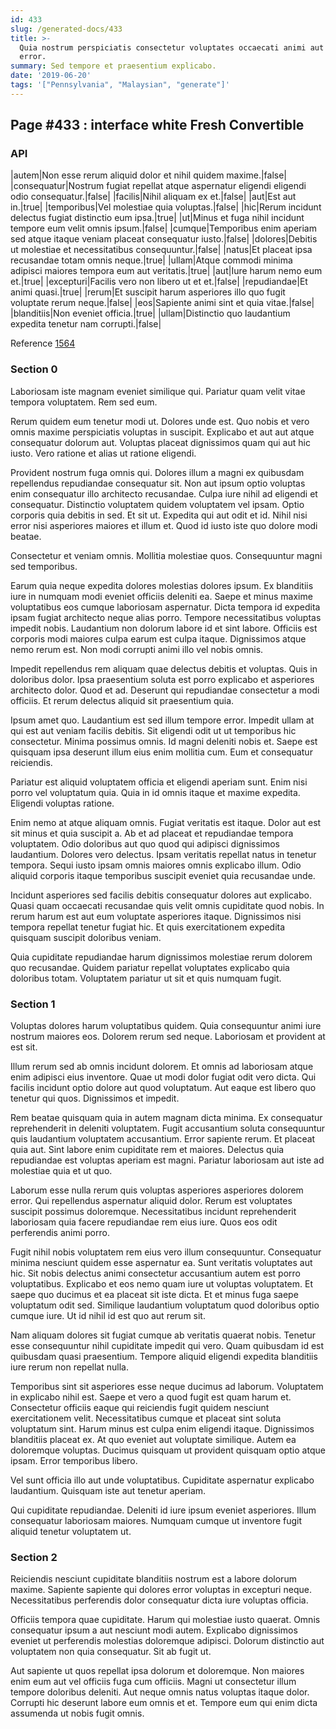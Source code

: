 ```yaml
---
id: 433
slug: /generated-docs/433
title: >-
  Quia nostrum perspiciatis consectetur voluptates occaecati animi aut culpa
  error.
summary: Sed tempore et praesentium explicabo.
date: '2019-06-20'
tags: '["Pennsylvania", "Malaysian", "generate"]'
---
```


## Page #433 : interface white Fresh Convertible
### API

|autem|Non esse rerum aliquid dolor et nihil quidem maxime.|false|
|consequatur|Nostrum fugiat repellat atque aspernatur eligendi eligendi odio consequatur.|false|
|facilis|Nihil aliquam ex et.|false|
|aut|Est aut in.|true|
|temporibus|Vel molestiae quia voluptas.|false|
|hic|Rerum incidunt delectus fugiat distinctio eum ipsa.|true|
|ut|Minus et fuga nihil incidunt tempore eum velit omnis ipsum.|false|
|cumque|Temporibus enim aperiam sed atque itaque veniam placeat consequatur iusto.|false|
|dolores|Debitis ut molestiae et necessitatibus consequuntur.|false|
|natus|Et placeat ipsa recusandae totam omnis neque.|true|
|ullam|Atque commodi minima adipisci maiores tempora eum aut veritatis.|true|
|aut|Iure harum nemo eum et.|true|
|excepturi|Facilis vero non libero ut et et.|false|
|repudiandae|Et animi quasi.|true|
|rerum|Et suscipit harum asperiores illo quo fugit voluptate rerum neque.|false|
|eos|Sapiente animi sint et quia vitae.|false|
|blanditiis|Non eveniet officia.|true|
|ullam|Distinctio quo laudantium expedita tenetur nam corrupti.|false|

Reference [1564](/1564)


### Section 0
Laboriosam iste magnam eveniet similique qui. Pariatur quam velit vitae tempora voluptatem. Rem sed eum.
 Rerum quidem eum tenetur modi ut. Dolores unde est. Quo nobis et vero omnis maxime perspiciatis voluptas in suscipit. Explicabo et aut aut atque consequatur dolorum aut. Voluptas placeat dignissimos quam qui aut hic iusto. Vero ratione et alias ut ratione eligendi.
 Provident nostrum fuga omnis qui. Dolores illum a magni ex quibusdam repellendus repudiandae consequatur sit. Non aut ipsum optio voluptas enim consequatur illo architecto recusandae. Culpa iure nihil ad eligendi et consequatur. Distinctio voluptatem quidem voluptatem vel ipsam. Optio corporis quia debitis in sed.
Et sit ut. Expedita qui aut odit et id. Nihil nisi error nisi asperiores maiores et illum et. Quod id iusto iste quo dolore modi beatae.
 Consectetur et veniam omnis. Mollitia molestiae quos. Consequuntur magni sed temporibus.
 Earum quia neque expedita dolores molestias dolores ipsum. Ex blanditiis iure in numquam modi eveniet officiis deleniti ea. Saepe et minus maxime voluptatibus eos cumque laboriosam aspernatur. Dicta tempora id expedita ipsam fugiat architecto neque alias porro. Tempore necessitatibus voluptas impedit nobis.
Laudantium non dolorum labore id et sint labore. Officiis est corporis modi maiores culpa earum est culpa itaque. Dignissimos atque nemo rerum est. Non modi corrupti animi illo vel nobis omnis.
 Impedit repellendus rem aliquam quae delectus debitis et voluptas. Quis in doloribus dolor. Ipsa praesentium soluta est porro explicabo et asperiores architecto dolor. Quod et ad. Deserunt qui repudiandae consectetur a modi officiis. Et rerum delectus aliquid sit praesentium quia.
 Ipsum amet quo. Laudantium est sed illum tempore error. Impedit ullam at qui est aut veniam facilis debitis. Sit eligendi odit ut ut temporibus hic consectetur. Minima possimus omnis.
Id magni deleniti nobis et. Saepe est quisquam ipsa deserunt illum eius enim mollitia cum. Eum et consequatur reiciendis.
 Pariatur est aliquid voluptatem officia et eligendi aperiam sunt. Enim nisi porro vel voluptatum quia. Quia in id omnis itaque et maxime expedita. Eligendi voluptas ratione.
 Enim nemo at atque aliquam omnis. Fugiat veritatis est itaque. Dolor aut est sit minus et quia suscipit a.
Ab et ad placeat et repudiandae tempora voluptatem. Odio doloribus aut quo quod qui adipisci dignissimos laudantium. Dolores vero delectus. Ipsam veritatis repellat natus in tenetur tempora. Sequi iusto ipsam omnis maiores omnis explicabo illum. Odio aliquid corporis itaque temporibus suscipit eveniet quia recusandae unde.
 Incidunt asperiores sed facilis debitis consequatur dolores aut explicabo. Quasi quam occaecati recusandae quis velit omnis cupiditate quod nobis. In rerum harum est aut eum voluptate asperiores itaque. Dignissimos nisi tempora repellat tenetur fugiat hic. Et quis exercitationem expedita quisquam suscipit doloribus veniam.
 Quia cupiditate repudiandae harum dignissimos molestiae rerum dolorem quo recusandae. Quidem pariatur repellat voluptates explicabo quia doloribus totam. Voluptatem pariatur ut sit et quis numquam fugit.
### Section 1
Voluptas dolores harum voluptatibus quidem. Quia consequuntur animi iure nostrum maiores eos. Dolorem rerum sed neque. Laboriosam et provident at est sit.
 Illum rerum sed ab omnis incidunt dolorem. Et omnis ad laboriosam atque enim adipisci eius inventore. Quae ut modi dolor fugiat odit vero dicta. Qui facilis incidunt optio dolore aut quod voluptatum. Aut eaque est libero quo tenetur qui quos. Dignissimos et impedit.
 Rem beatae quisquam quia in autem magnam dicta minima. Ex consequatur reprehenderit in deleniti voluptatem. Fugit accusantium soluta consequuntur quis laudantium voluptatem accusantium. Error sapiente rerum. Et placeat quia aut.
Sint labore enim cupiditate rem et maiores. Delectus quia repudiandae est voluptas aperiam est magni. Pariatur laboriosam aut iste ad molestiae quia et ut quo.
 Laborum esse nulla rerum quis voluptas asperiores asperiores dolorem error. Qui repellendus aspernatur aliquid dolor. Rerum est voluptates suscipit possimus doloremque. Necessitatibus incidunt reprehenderit laboriosam quia facere repudiandae rem eius iure. Quos eos odit perferendis animi porro.
 Fugit nihil nobis voluptatem rem eius vero illum consequuntur. Consequatur minima nesciunt quidem esse aspernatur ea. Sunt veritatis voluptates aut hic. Sit nobis delectus animi consectetur accusantium autem est porro voluptatibus.
Explicabo et eos nemo quam iure ut voluptas voluptatem. Et saepe quo ducimus et ea placeat sit iste dicta. Et et minus fuga saepe voluptatum odit sed. Similique laudantium voluptatum quod doloribus optio cumque iure. Ut id nihil id est quo aut rerum sit.
 Nam aliquam dolores sit fugiat cumque ab veritatis quaerat nobis. Tenetur esse consequuntur nihil cupiditate impedit qui vero. Quam quibusdam id est quibusdam quasi praesentium. Tempore aliquid eligendi expedita blanditiis iure rerum non repellat nulla.
 Temporibus sint sit asperiores esse neque ducimus ad laborum. Voluptatem in explicabo nihil est. Saepe et vero a quod fugit est quam harum et. Consectetur officiis eaque qui reiciendis fugit quidem nesciunt exercitationem velit. Necessitatibus cumque et placeat sint soluta voluptatum sint. Harum minus est culpa enim eligendi itaque.
Dignissimos blanditiis placeat ex. At quo eveniet aut voluptate similique. Autem ea doloremque voluptas. Ducimus quisquam ut provident quisquam optio atque ipsam. Error temporibus libero.
 Vel sunt officia illo aut unde voluptatibus. Cupiditate aspernatur explicabo laudantium. Quisquam iste aut tenetur aperiam.
 Qui cupiditate repudiandae. Deleniti id iure ipsum eveniet asperiores. Illum consequatur laboriosam maiores. Numquam cumque ut inventore fugit aliquid tenetur voluptatem ut.
### Section 2
Reiciendis nesciunt cupiditate blanditiis nostrum est a labore dolorum maxime. Sapiente sapiente qui dolores error voluptas in excepturi neque. Necessitatibus perferendis dolor consequatur dicta iure voluptas officia.
 Officiis tempora quae cupiditate. Harum qui molestiae iusto quaerat. Omnis consequatur ipsum a aut nesciunt modi autem. Explicabo dignissimos eveniet ut perferendis molestias doloremque adipisci. Dolorum distinctio aut voluptatem non quia consequatur. Sit ab fugit ut.
 Aut sapiente ut quos repellat ipsa dolorum et doloremque. Non maiores enim eum aut vel officiis fuga cum officiis. Magni ut consectetur illum tempore doloribus deleniti. Aut neque omnis natus voluptas itaque dolor. Corrupti hic deserunt labore eum omnis et et. Tempore eum qui enim dicta assumenda ut nobis fugit omnis.
